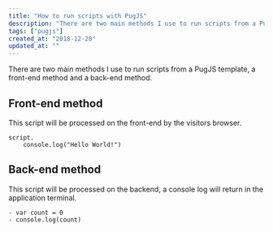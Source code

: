```yaml
---
title: "How to run scripts with PugJS"
description: "There are two main methods I use to run scripts from a PugJS template, a front-end method and a back-end method."
tags: ["pugjs"]
created_at: "2018-12-28"
updated_at: ""
---
```


There are two main methods I use to run scripts from a PugJS template, a front-end method and a back-end method.

## Front-end method

This script will be processed on the front-end by the visitors browser.

```
script.
    console.log("Hello World!")
```

## Back-end method

This script will be processed on the backend, a console log will return in the application terminal.

```
- var count = 0
- console.log(count)
```
